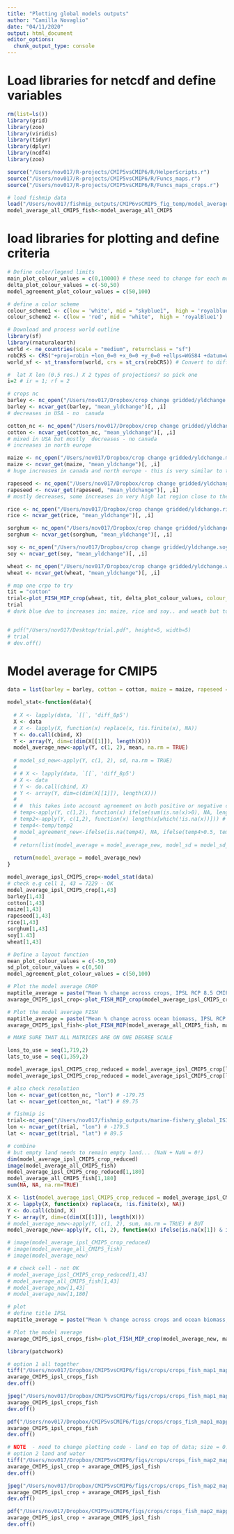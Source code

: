 ```yaml
---
title: "Plotting global models outputs"
author: "Camilla Novaglio"
date: "04/11/2020"
output: html_document
editor_options: 
  chunk_output_type: console
---
```


# Load libraries for netcdf and define variables

```r

rm(list=ls())
library(grid)
library(zoo)
library(viridis)
library(tidyr)
library(dplyr)
library(ncdf4)
library(zoo)

source("/Users/nov017/R-projects/CMIP5vsCMIP6/R/HelperScripts.r")
source("/Users/nov017/R-projects/CMIP5vsCMIP6/R/Funcs_maps.r")
source("/Users/nov017/R-projects/CMIP5vsCMIP6/R/Funcs_maps_crops.r")

# load fishmip data 
load("/Users/nov017/fishmip_outputs/CMIP6vsCMIP5_fig_temp/model_average_all_CMIP5.RData")
model_average_all_CMIP5_fish<-model_average_all_CMIP5

```

# load libraries for plotting and define criteria 

```r

# Define color/legend limits 
main_plot_colour_values = c(0,10000) # these need to change for each model? 
delta_plot_colour_values = c(-50,50)
model_agreement_plot_colour_values = c(50,100)

# define a color scheme 
colour_scheme1 <- c(low = 'white', mid = "skyblue1",  high = 'royalblue1')
colour_scheme2 <- c(low = 'red', mid = "white",  high = 'royalBlue1')

# Download and process world outline
library(sf)
library(rnaturalearth)
world <- ne_countries(scale = "medium", returnclass = "sf")
robCRS <- CRS("+proj=robin +lon_0=0 +x_0=0 +y_0=0 +ellps=WGS84 +datum=WGS84 +units=m +no_defs")
world_sf <- st_transform(world, crs = st_crs(robCRS)) # Convert to different CRS

```


```r

#  lat X lon (0.5 res.) X 2 types of projections? so pick one 
i=2 # ir = 1; rf = 2

# crops nc 
barley <- nc_open("/Users/nov017/Dropbox/crop change gridded/yldchange.barley.rcp8p5.noco2.2050.nc4")
barley <- ncvar_get(barley, "mean_yldchange")[, ,i] 
# decreases in USA - no  canada

cotton_nc <- nc_open("/Users/nov017/Dropbox/crop change gridded/yldchange.cotton.rcp8p5.noco2.2050.nc4")
cotton <- ncvar_get(cotton_nc, "mean_yldchange")[, ,i]  
# mixed in USA but mostly  decreases - no canada
# increases in north europe

maize <- nc_open("/Users/nov017/Dropbox/crop change gridded/yldchange.maize.rcp8p5.noco2.2050.nc4")
maize <- ncvar_get(maize, "mean_yldchange")[, ,i] 
# huge increases in canada and north europe - this is very similar to the final  global map! 

rapeseed <- nc_open("/Users/nov017/Dropbox/crop change gridded/yldchange.rapeseed.rcp8p5.noco2.2050.nc4")
rapeseed <- ncvar_get(rapeseed, "mean_yldchange")[, ,i] 
# mostly decreases, some increases in very high lat region close to the pole

rice <- nc_open("/Users/nov017/Dropbox/crop change gridded/yldchange.rice.rcp8p5.noco2.2050.nc4")
rice <- ncvar_get(rice, "mean_yldchange")[, ,i]  

sorghum <- nc_open("/Users/nov017/Dropbox/crop change gridded/yldchange.sorghum.rcp8p5.noco2.2050.nc4")
sorghum <- ncvar_get(sorghum, "mean_yldchange")[, ,i] 

soy <- nc_open("/Users/nov017/Dropbox/crop change gridded/yldchange.soy.rcp8p5.noco2.2050.nc4")
soy <- ncvar_get(soy, "mean_yldchange")[, ,i]  

wheat <- nc_open("/Users/nov017/Dropbox/crop change gridded/yldchange.wheat.rcp8p5.noco2.2050.nc4")
wheat <- ncvar_get(wheat, "mean_yldchange")[, ,i] 

# map one crpo to try 
tit = "cotton"
trial<-plot_FISH_MIP_crop(wheat, tit, delta_plot_colour_values, colour_scheme = colour_scheme2, coltitle = "Biomass \n Change \n (%)", model_type = "DBEM")
trial
# dark blue due to increases in: maize, rice and soy.. and weath but to a lesser extent


# pdf("/Users/nov017/Desktop/trial.pdf", height=5, width=5)
# trial
# dev.off()

```

# Model average for CMIP5

```r

data = list(barley = barley, cotton = cotton, maize = maize, rapeseed = rapeseed, rice = rice, sorghum = sorghum, soy = soy, wheat = wheat)

model_stat<-function(data){
  
  # X <- lapply(data, `[[`, 'diff_8p5')
  X <- data 
  # X <- lapply(X, function(x) replace(x, !is.finite(x), NA))
  Y <- do.call(cbind, X)
  Y <- array(Y, dim=c(dim(X[[1]]), length(X)))
  model_average_new<-apply(Y, c(1, 2), mean, na.rm = TRUE)
  
  # model_sd_new<-apply(Y, c(1, 2), sd, na.rm = TRUE)
  # 
  # # X <- lapply(data, `[[`, 'diff_8p5')
  # X <- data 
  # Y <- do.call(cbind, X)
  # Y <- array(Y, dim=c(dim(X[[1]]), length(X)))
  # 
  # #  this takes into account agreement on both positive or negative changes. - i.e. if most models show positive change agreement will be high and vice versa. 
  # temp<-apply(Y, c(1,2), function(x) ifelse(sum(is.na(x)>0), NA, length(x[which(x>0)]))) # sum the number of values that are >0 - including inf
  # temp2<-apply(Y, c(1,2), function(x) length(x[which(!is.na(x))])) # sum the number of values that are different from na and nan - including inf
  # temp4<-temp/temp2
  # model_agreement_new<-ifelse(is.na(temp4), NA, ifelse(temp4>0.5, temp4*100, (1-temp4)*100)) 
  # 
  # return(list(model_average = model_average_new, model_sd = model_sd_new, model_agreement = model_agreement_new))
  
  return(model_average = model_average_new)
}

model_average_ipsl_CMIP5_crop<-model_stat(data)
# check e.g cell 1, 43 = 7229 - OK
model_average_ipsl_CMIP5_crop[1,43]
barley[1,43]
cotton[1,43]
maize[1,43] 
rapeseed[1,43]
rice[1,43]
sorghum[1,43]
soy[1.43]
wheat[1,43]

# Define a layout function
mean_plot_colour_values = c(-50,50)
sd_plot_colour_values = c(0,50)
model_agreement_plot_colour_values = c(50,100)

# Plot the model average CROP
maptitle_average = paste("Mean % change across crops, IPSL RCP 8.5 CMIP5", sep=" ")
avarage_CMIP5_ipsl_crop<-plot_FISH_MIP_crop(model_average_ipsl_CMIP5_crop, maptitle_average, mean_plot_colour_values, colour_scheme = colour_scheme2, coltitle = "Change \n(%)",model_type = "DBEM")

# Plot the model average FISH
maptitle_average = paste("Mean % change across ocean biomass, IPSL RCP 8.5 CMIP5", sep=" ")
avarage_CMIP5_ipsl_fish<-plot_FISH_MIP(model_average_all_CMIP5_fish, maptitle_average, mean_plot_colour_values, colour_scheme = colour_scheme2, coltitle = "Change \n(%)")

```

```r

# MAKE SURE THAT ALL MATRICES ARE ON ONE DEGREE SCALE

lons_to_use = seq(1,719,2)
lats_to_use = seq(1,359,2)

model_average_ipsl_CMIP5_crop_reduced = model_average_ipsl_CMIP5_crop[lons_to_use, lats_to_use]
model_average_ipsl_CMIP5_crop_reduced = model_average_ipsl_CMIP5_crop[lons_to_use, lats_to_use]

# also check resolution
lon <- ncvar_get(cotton_nc, "lon") # -179.75 
lat <- ncvar_get(cotton_nc, "lat") # 89.75

# fishmip is 
trial<-nc_open("/Users/nov017/fishmip_outputs/marine-fishery_global_ISIMIP2b/BOATS/ipsl-cm5a-lr/future/boats_ipsl-cm5a-lr_nobc_rcp4p5_wo-diaz_fishing_no-oa_tcb_global_monthly_2006_2099.nc4")
lon <- ncvar_get(trial, "lon") # -179.5 
lat <- ncvar_get(trial, "lat") # 89.5

# combine 
# but empty land needs to remain empty land... (NaN + NaN = 0!)
dim(model_average_ipsl_CMIP5_crop_reduced)
image(model_average_all_CMIP5_fish)
model_average_ipsl_CMIP5_crop_reduced[1,180]
model_average_all_CMIP5_fish[1,180]
sum(NA, NA, na.rm=TRUE)

X <- list(model_average_ipsl_CMIP5_crop_reduced = model_average_ipsl_CMIP5_crop_reduced, model_average_all_CMIP5_fish = model_average_all_CMIP5_fish)
X <- lapply(X, function(x) replace(x, !is.finite(x), NA))
Y <- do.call(cbind, X)
Y <- array(Y, dim=c(dim(X[[1]]), length(X)))
# model_average_new<-apply(Y, c(1, 2), sum, na.rm = TRUE) # BUT
model_average_new<-apply(Y, c(1, 2), function(x) ifelse(is.na(x[1]) & is.na(x[2]), NA, sum(x[1], x[2], na.rm=TRUE)))

# image(model_average_ipsl_CMIP5_crop_reduced)
# image(model_average_all_CMIP5_fish)
# image(model_average_new)

# # check cell - not OK
# model_average_ipsl_CMIP5_crop_reduced[1,43]
# model_average_all_CMIP5_fish[1,43]
# model_average_new[1,43]
# model_average_new[1,180]

# plot
# define title IPSL
maptitle_average = paste("Mean % change across crops and ocean biomass, IPSL RCP 8.5 CMIP5", sep=" ")

# Plot the model average
avarage_CMIP5_ipsl_crops_fish<-plot_FISH_MIP_crop(model_average_new, maptitle_average, mean_plot_colour_values, colour_scheme = colour_scheme2, coltitle = "Change \n(%)")

```

```r

library(patchwork)

# option 1 all together 
tiff("/Users/nov017/Dropbox/CMIP5vsCMIP6/figs/crops/crops_fish_map1_mapping_rf.tiff", height=4, width=7, units ='in', res=300)
avarage_CMIP5_ipsl_crops_fish
dev.off()

jpeg("/Users/nov017/Dropbox/CMIP5vsCMIP6/figs/crops/crops_fish_map1_mapping_rf.jpeg", height=4, width=7, units = "in", res = 300)
avarage_CMIP5_ipsl_crops_fish
dev.off()

pdf("/Users/nov017/Dropbox/CMIP5vsCMIP6/figs/crops/crops_fish_map1_mapping_rf.pdf", height=4, width=15)
avarage_CMIP5_ipsl_crops_fish
dev.off()

# NOTE  - need to change plotting code - land on top of data; size = 0.05, color = grey80 
# option 2 land and water 
tiff("/Users/nov017/Dropbox/CMIP5vsCMIP6/figs/crops/crops_fish_map2_mapping_rf.tiff", height=4, width=15, units ='in', res=300)
avarage_CMIP5_ipsl_crop + avarage_CMIP5_ipsl_fish
dev.off()

jpeg("/Users/nov017/Dropbox/CMIP5vsCMIP6/figs/crops/crops_fish_map2_mapping_rf.jpeg", height=4, width=15, units = "in", res = 300)
avarage_CMIP5_ipsl_crop + avarage_CMIP5_ipsl_fish
dev.off()

pdf("/Users/nov017/Dropbox/CMIP5vsCMIP6/figs/crops/crops_fish_map2_mapping_rf.pdf", height=4, width=15)
avarage_CMIP5_ipsl_crop + avarage_CMIP5_ipsl_fish 
dev.off()


```



